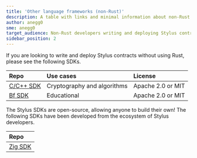 ```yaml
---
title: 'Other language frameworks (non-Rust)'
description: A table with links and minimal information about non-Rust Stylus SDKs
author: anegg0
sme: anegg0
target_audience: Non-Rust developers writing and deploying Stylus contracts
sidebar_position: 2
---
```



<PublicPreviewBannerPartial />

If you are looking to write and deploy Stylus contracts without using Rust, please see the following SDKs.

| Repo           | Use cases                   | License           |
| :------------- | :-------------------------- | :---------------- |
| [C/C++ SDK][C] | Cryptography and algorithms | Apache 2.0 or MIT |
| [Bf SDK][Bf]   | Educational                 | Apache 2.0 or MIT |

The Stylus SDKs are open-source, allowing anyone to build their own! The following SDKs have been developed from the ecosystem of Stylus developers.

| Repo           |
| :------------- |
| [Zig SDK][Zig] |

[C]: https://github.com/OffchainLabs/stylus-sdk-c
[Bf]: https://github.com/OffchainLabs/stylus-sdk-bf
[Zig]: https://github.com/Stylish-Stylus/zig-stylus
